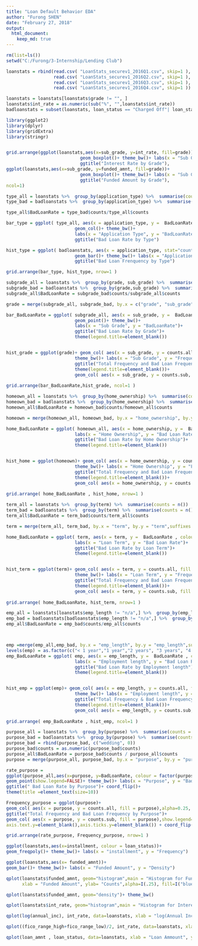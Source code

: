 ---
title: "Loan Default Behavior EDA"
author: "Furong SHEN"
date: "February 27, 2018"
output: 
  html_document:
    keep_md: true
---

```{r}
rm(list=ls())
setwd("C:/Furong/3-Internship/Lending Club")   

loanstats = rbind(read.csv( "LoanStats_securev1_2016Q1.csv", skip=1 ),  
                  read.csv( "LoanStats_securev1_2016Q2.csv", skip=1 ),
                  read.csv( "LoanStats_securev1_2016Q3.csv", skip=1 ),  
                  read.csv( "LoanStats_securev1_2016Q4.csv", skip=1 ))

loanstats = loanstats[loanstats$grade != "", ]
loanstats$int_rate = as.numeric(sub("%", "",loanstats$int_rate))
badloanstats = subset(loanstats, loan_status == "Charged Off"| loan_status == "Default")
```


```{r}
library(ggplot2)
library(dplyr)
library(gridExtra)
library(stringr)


grid.arrange(ggplot(loanstats,aes(x=sub_grade, y=int_rate, fill=grade))+ 
                            geom_boxplot()+ theme_bw()+ labs(x = "Sub Grade", y = "Interest Rate(%)")+
                            ggtitle("Interest Rate by Grade"),
ggplot(loanstats,aes(x=sub_grade, y=funded_amnt, fill=grade))+ 
                            geom_boxplot()+ theme_bw()+ labs(x = "Sub Grade", y = "Funded Amount")+
                            ggtitle("Funded Amount by Grade"),
ncol=1)
```


```{r}

type_all = loanstats %>%  group_by(application_type) %>%  summarise(counts = n())
type_bad = badloanstats %>%  group_by(application_type) %>%  summarise(counts = n())

type_all$BadLoanRate = type_bad$counts/type_all$counts

bar_type = ggplot( type_all, aes(x = application_type, y =  BadLoanRate , fill = application_type))+ 
                          geom_col()+ theme_bw()+ 
                          labs(x = "Application Type", y = "BadLoanRate")+
                          ggtitle("Bad Loan Rate by Type")

hist_type = ggplot( badloanstats, aes(x = application_type, stat="count",fill=application_type))+ 
                          geom_bar()+ theme_bw()+ labs(x = "Application Type", y = "Frequency")+
                          ggtitle("Bad Loan Frenquency by Type")

grid.arrange(bar_type, hist_type, nrow=1 )


```


```{r}

subgrade_all = loanstats %>%  group_by(grade, sub_grade) %>%  summarise(counts = n())
subgrade_bad = badloanstats %>%  group_by(grade,sub_grade) %>%  summarise(counts = n())
subgrade_all$BadLoanRate = subgrade_bad$counts/subgrade_all$counts

grade = merge(subgrade_all, subgrade_bad, by.x = c("grade", "sub_grade"), by.y = c("grade", "sub_grade"),suffixes = c(".all",".sub"))

bar_BadLoanRate = ggplot( subgrade_all, aes(x = sub_grade, y =  BadLoanRate , colour = factor(grade)))+ 
                          geom_point()+ theme_bw()+ 
                          labs(x = "Sub Grade", y = "BadLoanRate")+
                          ggtitle("Bad Loan Rate by Grade")+
                          theme(legend.title=element_blank())


hist_grade = ggplot(grade)+ geom_col( aes(x = sub_grade, y = counts.all, fill = grade),alpha=0.25)+ 
                          theme_bw()+ labs(x = "Sub Grade", y = "Frequency")+
                          ggtitle("Total Frequency and Bad Loan Frequency by Grade")+
                          theme(legend.title=element_blank())+
                          geom_col( aes(x = sub_grade, y = counts.sub, fill = grade))
  
grid.arrange(bar_BadLoanRate,hist_grade, ncol=1 )

```

```{r}
homeown_all = loanstats %>%  group_by(home_ownership) %>%  summarise(counts = n())
homeown_bad = badloanstats %>%  group_by(home_ownership) %>%  summarise(counts = n())
homeown_all$BadLoanRate = homeown_bad$counts/homeown_all$counts

homeown = merge(homeown_all, homeown_bad, by.x = "home_ownership", by.y = "home_ownership",suffixes = c(".all",".sub"))

home_BadLoanRate = ggplot( homeown_all, aes(x = home_ownership, y =  BadLoanRate , colour = factor(home_ownership)))+ geom_point()+ theme_bw()+ 
                          labs(x = "Home Ownership", y = "Bad Loan Rate")+
                          ggtitle("Bad Loan Rate by Home Ownership")+
                          theme(legend.title=element_blank())


hist_home = ggplot(homeown)+ geom_col( aes(x = home_ownership, y = counts.all, fill = home_ownership),alpha=0.25)+ 
                          theme_bw()+ labs(x = "Home Ownership", y = "Frequency")+
                          ggtitle("Total Frequency and Bad Loan Frequency by Home Ownership")+
                          theme(legend.title=element_blank())+
                          geom_col( aes(x = home_ownership, y = counts.sub, fill = home_ownership))
  
grid.arrange( home_BadLoanRate , hist_home, nrow=1 )


```

```{r}
term_all = loanstats %>%  group_by(term) %>%  summarise(counts = n())
term_bad = badloanstats %>%  group_by(term) %>%  summarise(counts = n())
term_all$BadLoanRate = term_bad$counts/term_all$counts

term = merge(term_all, term_bad, by.x = "term", by.y = "term",suffixes = c(".all",".sub"))

home_BadLoanRate = ggplot( term, aes(x = term, y =  BadLoanRate , colour = factor(term)))+ geom_point()+ theme_bw()+ 
                          labs(x = "Loan Term", y = "Bad Loan Rate")+
                          ggtitle("Bad Loan Rate by Loan Term")+
                          theme(legend.title=element_blank())


hist_term = ggplot(term)+ geom_col( aes(x = term, y = counts.all, fill = term),alpha=0.25)+ 
                          theme_bw()+ labs(x = "Loan Term", y = "Frequency")+
                          ggtitle("Total Frequency and Bad Loan Frequency by Loan Term")+
                          theme(legend.title=element_blank())+
                          geom_col( aes(x = term, y = counts.sub, fill = term))
  
grid.arrange( home_BadLoanRate, hist_term, nrow=1 )


```


```{r}

emp_all = loanstats[loanstats$emp_length != "n/a",] %>%  group_by(emp_length)%>%  summarise(counts = n())
emp_bad = badloanstats[badloanstats$emp_length != "n/a",] %>%  group_by(emp_length) %>%  summarise(counts = n())
emp_all$BadLoanRate = emp_bad$counts/emp_all$counts



emp =merge(emp_all,emp_bad, by.x = "emp_length", by.y = "emp_length",suffixes = c(".all",".sub"))
levels(emp) = as.factor(c("< 1 year","1 year","2 years", "3 years", "4 years", "5 years", "6 years",   "7 years",   "8 years",   "9 years", "10+ years")) 
emp_BadLoanRate = ggplot( emp, aes(x = emp_length, y =  BadLoanRate , colour = factor(emp_length)))+ geom_point()+ theme_bw()+ 
                          labs(x = "Employment length", y = "Bad Loan Rate")+
                          ggtitle("Bad Loan Rate by Employment length")+
                          theme(legend.title=element_blank())


hist_emp = ggplot(emp)+ geom_col( aes(x = emp_length, y = counts.all, fill = emp_length),alpha=0.25)+ 
                          theme_bw()+ labs(x = "Employment length", y = "Employment length")+
                          ggtitle("Total Frequency & Bad Loan Frequency by Employment length")+
                          theme(legend.title=element_blank())+
                          geom_col( aes(x = emp_length, y = counts.sub, fill = emp_length))
  
grid.arrange( emp_BadLoanRate , hist_emp, ncol=1 )


```





```{r}

purpose_all = loanstats %>%  group_by(purpose) %>%  summarise(counts = n())
purpose_bad = badloanstats %>%  group_by(purpose) %>%  summarise(counts = n())
purpose_bad = rbind(purpose_bad, c("wedding", 0))
purpose_bad$counts = as.numeric(purpose_bad$counts)
purpose_all$BadLoanRate = purpose_bad$counts / purpose_all$counts
purpose = merge(purpose_all, purpose_bad, by.x = "purpose", by.y = "purpose",suffixes = c(".all",".sub"))

rate_purpose = 
ggplot(purpose_all,aes(x=purpose, y=BadLoanRate, colour = factor(purpose)))+ 
geom_point(show.legend=FALSE)+ theme_bw()+ labs(x = "Purpose", y = "Bad Loan Rate")+
ggtitle(" Bad Loan Rate by Purpose")+ coord_flip()+
theme(title =element_text(size=10))

Frequency_purpose = ggplot(purpose)+ 
geom_col( aes(x = purpose, y = counts.all, fill = purpose),alpha=0.25, show.legend=FALSE)+    theme_bw()+ labs(x = "Purpose", y = "Frequency")+
ggtitle("Total Frequency and Bad Loan Frequency by Purpose")+
geom_col( aes(x = purpose, y = counts.sub, fill = purpose),show.legend=FALSE)+ theme(legend.title=element_blank(), title =element_text(size=10), axis.title.y=element_blank(),
axis.text.y=element_blank(),axis.ticks.y=element_blank()) + coord_flip() 

grid.arrange(rate_purpose, Frequency_purpose, nrow=1 )
```


```{r}
ggplot(loanstats,aes(x=installment, colour = loan_status))+ 
geom_freqpoly()+ theme_bw()+ labs(x = "installment", y = "Frequency")

ggplot(loanstats,aes(x= funded_amnt))+ 
geom_bar()+ theme_bw()+ labs(x = "Funded Amount", y = "Density")

qplot(loanstats$funded_amnt, geom="histogram",main = "Histogram for Funded Amount", binwidth = 1000,
      xlab = "Funded Amount", ylab= "Counts",alpha=I(.25), fill=I("blue"), col=I("black"))+ theme_bw()

qplot(loanstats$funded_amnt, geom="density")+ theme_bw()

qplot(loanstats$int_rate, geom="histogram",main = "Histogram for Interest Rate", xlab = "Interest Rate (%) ", ylab= "Frequency",fill = I("pink"), col=I("black"))+ theme_bw()

qplot(log(annual_inc), int_rate, data=loanstats, xlab = "log(Annual Income)", ylab = "Interest Rate (%) ", colour = annual_inc )+ theme_bw()

qplot((fico_range_high+fico_range_low)/2, int_rate, data=loanstats, xlab = "Mean FICO Score", ylab = "Interest Rate (%) ", colour = (fico_range_high+fico_range_low)/2 )+ theme_bw()

qplot(loan_amnt , loan_status, data=loanstats, xlab = "Loan Ammount", ylab = "Loan Status", colour = loan_amnt)+ theme_bw()
```
